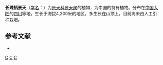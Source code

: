 {{Speciesbox 
| genus = Sedum
| species = longifuniculatum
| authority = [[傅坤俊|K. T. Fu]]
}}

'''长珠柄景天'''（[[学名|学名]]：{{lang|la|''Sedum longifuniculatum''}}）为[[景天科|景天科]][[景天属|景天属]]的植物，为中国的特有植物。分布在[[中国大陆|中国大陆]]的[[四川|四川]]等地，生长于海拔4,200米的地区，多生长在山顶上，目前尚未由人工引种栽培。

== 参考文献 ==
{{refbegin}}
* {{cite web| url =http://www.bioinfo.cn/db05/KmzwSpecies.php?action=view&id=6340| title =长珠柄景天| work =中国高等植物数据库全库| publisher =中国科学院微生物研究所| author =昆明植物研究所| accessdate =2009-02-25| deadurl =yes| archiveurl =https://web.archive.org/web/20160305072333/http://www.bioinfo.cn/db05/KmzwSpecies.php?action=view&id=6340| archivedate =2016-03-05}}
{{refend}}
{{Taxonbar|from=Q15232240}}

{{DEFAULTSORT:Sedum longifuniculatum}}
[[Category:景天属|C]]
[[Category:中國特有植物|C]]
[[Category:四川植物|C]]